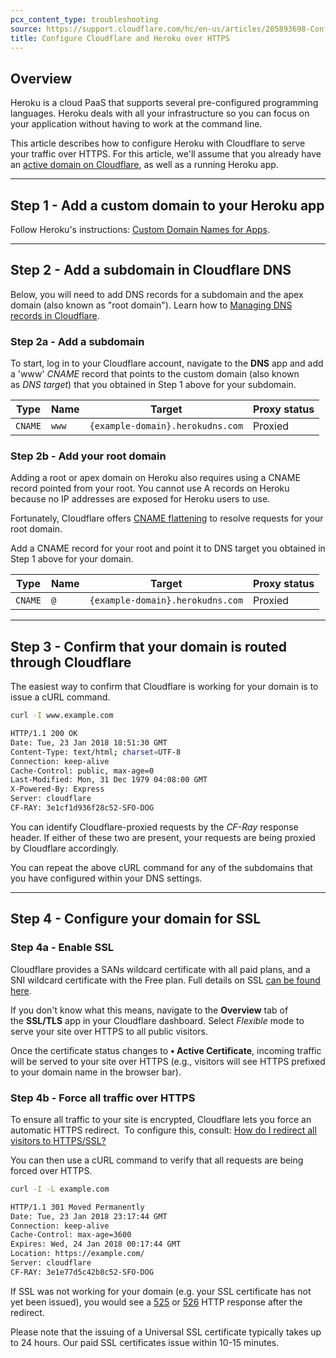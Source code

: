 ```yaml
---
pcx_content_type: troubleshooting
source: https://support.cloudflare.com/hc/en-us/articles/205893698-Configure-Cloudflare-and-Heroku-over-HTTPS
title: Configure Cloudflare and Heroku over HTTPS
---
```



## Overview

Heroku is a cloud PaaS that supports several pre-configured programming languages. Heroku deals with all your infrastructure so you can focus on your application without having to work at the command line.

This article describes how to configure Heroku with Cloudflare to serve your traffic over HTTPS. For this article, we'll assume that you already have an [active domain on Cloudflare](https://support.cloudflare.com/hc/en-us/sections/200820158-CloudFlare-101), as well as a running Heroku app.

---

## Step 1 - Add a custom domain to your Heroku app

Follow Heroku's instructions: [Custom Domain Names for Apps](https://devcenter.heroku.com/articles/custom-domains).

---

## Step 2 - Add a subdomain in Cloudflare DNS

Below, you will need to add DNS records for a subdomain and the apex domain (also known as "root domain"). Learn how to [Managing DNS records in Cloudflare](/dns/manage-dns-records/how-to/create-dns-records/).

### Step 2a - Add a subdomain

To start, log in to your Cloudflare account, navigate to the **DNS** app and add a 'www' *CNAME* record that points to the custom domain (also known as *DNS target*) that you obtained in Step 1 above for your subdomain.

<Example>

| Type    | Name  | Target                           | Proxy status |
| ------- | ----- | -------------------------------- | ------------ |
| `CNAME` | `www` | `{example-domain}.herokudns.com` | Proxied      |

</Example>

### Step 2b - Add your root domain

Adding a root or apex domain on Heroku also requires using a CNAME record pointed from your root. You cannot use A records on Heroku because no IP addresses are exposed for Heroku users to use.

Fortunately, Cloudflare offers [CNAME flattening](/dns/cname-flattening/) to resolve requests for your root domain.

Add a CNAME record for your root and point it to DNS target you obtained in Step 1 above for your domain.

<Example>

| Type    | Name | Target                           | Proxy status |
| ------- | ---- | -------------------------------- | ------------ |
| `CNAME` | `@`  | `{example-domain}.herokudns.com` | Proxied      |

</Example>

---

## Step 3 - Confirm that your domain is routed through Cloudflare

The easiest way to confirm that Cloudflare is working for your domain is to issue a cURL command.

```sh
curl -I www.example.com
```

```sh output
HTTP/1.1 200 OK
Date: Tue, 23 Jan 2018 18:51:30 GMT
Content-Type: text/html; charset=UTF-8
Connection: keep-alive
Cache-Control: public, max-age=0
Last-Modified: Mon, 31 Dec 1979 04:08:00 GMT
X-Powered-By: Express
Server: cloudflare
CF-RAY: 3e1cf1d936f28c52-SFO-DOG
```

You can identify Cloudflare-proxied requests by the *CF-Ray* response header. If either of these two are present, your requests are being proxied by Cloudflare accordingly.

You can repeat the above cURL command for any of the subdomains that you have configured within your DNS settings.

---

## Step 4 - Configure your domain for SSL

### Step 4a - Enable SSL

Cloudflare provides a SANs wildcard certificate with all paid plans, and a SNI wildcard certificate with the Free plan. Full details on SSL [can be found here](https://www.cloudflare.com/ssl).

If you don't know what this means, navigate to the **Overview** tab of the **SSL/TLS** app in your Cloudflare dashboard. Select *Flexible* mode to serve your site over HTTPS to all public visitors.

Once the certificate status changes to **• Active Certificate**, incoming traffic will be served to your site over HTTPS (e.g., visitors will see HTTPS prefixed to your domain name in the browser bar).

### Step 4b - Force all traffic over HTTPS

To ensure all traffic to your site is encrypted, Cloudflare lets you force an automatic HTTPS redirect.  To configure this, consult: [How do I redirect all visitors to HTTPS/SSL?](https://support.cloudflare.com/hc/articles/200170536)

You can then use a cURL command to verify that all requests are being forced over HTTPS.

```sh
curl -I -L example.com
```

```sh output
HTTP/1.1 301 Moved Permanently
Date: Tue, 23 Jan 2018 23:17:44 GMT
Connection: keep-alive
Cache-Control: max-age=3600
Expires: Wed, 24 Jan 2018 00:17:44 GMT
Location: https://example.com/
Server: cloudflare
CF-RAY: 3e1e77d5c42b8c52-SFO-DOG
```

If SSL was not working for your domain (e.g. your SSL certificate has not yet been issued), you would see a [525](https://support.cloudflare.com/hc/articles/115003011431#525error) or [526](https://support.cloudflare.com/hc/articles/115003011431#526error) HTTP response after the redirect.

Please note that the issuing of a Universal SSL certificate typically takes up to 24 hours. Our paid SSL certificates issue within 10-15 minutes.
